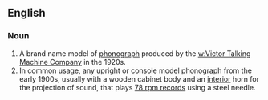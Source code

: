 ==English==
===Noun===
{{wikipedia}}
# A brand name model of [[w:phonograph|phonograph]] produced by the [[w:Victor Talking Machine Company]] in the 1920s.
# In common usage, any upright or console model phonograph from the early 1900s, usually with a wooden cabinet body and an [[interior]] horn for the projection of sound, that plays [[w:phonograph record|78 rpm records]] using a steel needle.